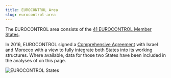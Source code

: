 ```yaml
---
title: EUROCONTROL Area
slug: eurocontrol-area
---
```


The EUROCONTROL area consists of the [41 EUROCONTROL Member States][ectl_ms].

In 2016, EUROCONTROL signed a [Comprehensive Agreement][ca] with Israel and Morocco with a view to fully integrate both States into its working structures. Where available, data for those two States have been included in the analyses of on this page. 

<img src="/images/ectl_states.png" class="img-fluid" alt="EUROCONTROL States">

[ectl_ms]: https://www.eurocontrol.int/about-us#member-states "EUROCONTROL Member States"
[ca]: https://www.eurocontrol.int/about-us#member-states "Comprehensive Agreement States"